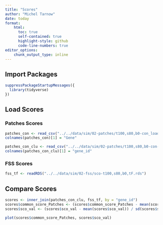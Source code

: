 ```yaml
---
title: "Scores"
author: "Michel Tarnow"
date: today
format: 
    html:
      toc: true
      self-contained: true
      highlight-style: github
      code-line-numbers: true
editor_options: 
    chunk_output_type: inline
---
```


## Import Packages

```r
suppressPackageStartupMessages({
  library(tidyverse)
})
```

## Load Scores

### Patches Scores

```r
patches_con <- read_csv("../../data/sim/02-patches/t100,s80,b0-con_loadings.csv")
colnames(patches_con)[1] = "Gene"
```

```r
patches_con_clu <- read_csv("../../data/sim/02-patches/t100,s80,b0-con-clu_loadings.csv")
colnames(patches_con_clu)[1] = "gene_id"
```

### FSS Scores

```r
fss_tf <- readRDS("../../data/sim/02-fss/sco-t100,s80,b0,tF.rds")
```

## Compare Scores

```r
scores <- inner_join(patches_con_clu, fss_tf, by = "gene_id")
scores$common_score_Patches <- (scores$common_score_Patches - mean(scores$common_score_Patches)) / sd(scores$common_score_Patches)
scores$sco_val <- (scores$sco_val - mean(scores$sco_val)) / sd(scores$sco_val)
```

```r
plot(scores$common_score_Patches, scores$sco_val)
```








